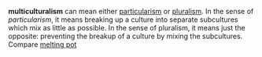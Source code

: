 '''multiculturalism''' can mean either [[particularism]] or [[pluralism]]. In the sense of ''particularism'', it means breaking up a culture into separate subcultures which mix as little as possible. In the sense of pluralism, it means just the opposite: preventing the breakup of a culture by mixing the subcultures. Compare [[melting pot]]